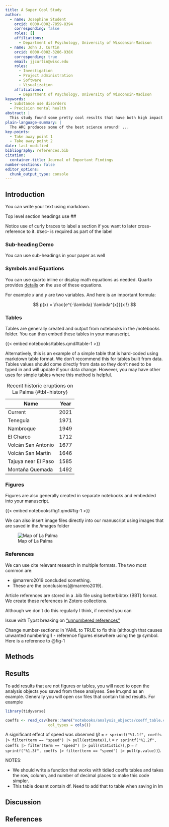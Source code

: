 ```yaml
---
title: A Super Cool Study 
author:
  - name: Josephine Student 
    orcid: 0000-0002-7859-8394
    corresponding: false
    roles: []
    affiliations:
      - Department of Psychology, University of Wisconsin-Madison
  - name: John J. Curtin 
    orcid: 0000-0002-3286-938X
    corresponding: true
    email: jjcurtin@wisc.edu
    roles:
      - Investigation
      - Project administration
      - Software
      - Visualization
    affiliations:
      - Department of Psychology, University of Wisconsin-Madison 
keywords:
  - Substance use disorders
  - Precision mental health 
abstract: |
  This study found some pretty cool results that have both high impact and important clinical implications.  For example ...
plain-language-summary: |
  The ARC produces some of the best science around! ...
key-points:
  - Take away point 1 
  - Take away point 2
date: last-modified
bibliography: references.bib
citation:
  container-title: Journal of Important Findings 
number-sections: false 
editor_options: 
  chunk_output_type: console
---
```


## Introduction {#sec-intro}

You can write your text using markdown.  

Top level section headings use ##

Notice use of curly braces to label a section if you want to later cross-reference to it.  #sec-  is required as part of the label


### Sub-heading Demo

You can use sub-headings in your paper as well

### Symbols and Equations

You can use quarto inline or display math equations as needed.  Quarto provides [details](https://quarto.org/docs/authoring/markdown-basics.html#equations) on the use of these equations.

For example $x$ and $y$ are two variables. And here is an important formula:

$$
p(x) = \frac{e^{-\lambda} \lambda^{x}}{x !}
$$ 

### Tables

Tables are generally created and output from notebooks in the /notebooks folder.  You can then embed these tables in your manuscript.

{{< embed notebooks/tables.qmd#table-1 >}}


Alternatively, this is an example of a simple table that is hard-coded using markdown table format.  We don't recommend this for tables built from data. Tables values should come directly from data so they don't need to be typed in and will update if your data change.  However, you may have other uses for simple tables where this method is helpful.

| Name                | Year |
|---------------------|------|
| Current             | 2021 |
| Teneguía            | 1971 |
| Nambroque           | 1949 |
| El Charco           | 1712 |
| Volcán San Antonio  | 1677 |
| Volcán San Martin   | 1646 |
| Tajuya near El Paso | 1585 |
| Montaña Quemada     | 1492 |

: Recent historic eruptions on La Palma {#tbl-history}



### Figures

Figures are also generally created in separate notebooks and embedded into your manuscript.

{{< embed notebooks/fig1.qmd#fig-1 >}}


We can also insert image files directly into our manuscript using images that are saved in the /images folder

![Map of La Palma](images/la-palma-map.png){#fig-map}


### References

We can use cite relevant research in multiple formats.  The two most common are: 

- @marrero2019 concluded something.  
- These are the conclusions[@marrero2019].

Article references are stored in a .bib file using betterbibtex (BBT) format.  We create these references in Zotero collections.

Although we don't do this regularly I think, if needed you can 

Issue with Typst breaking on ["unnumbered references"](https://github.com/typst/typst/issues/1142)

Change number-sections: in YAML to TRUE to fix this (although that causes unwanted numbering!)
<!-- - reference other sections in the paper (e.g., Methods are described in @sec-methods) -->
- reference figures elsewhere using the @ symbol.   Here is a reference to @fig-1


## Methods {#sec-methods}



## Results {#sec-results}

To add results that are not figures or tables, you will need to open the analysis objects you saved from these analyses.  See lm.qmd as an example. Generally you will open csv files that contain tidied results. For example
```r
library(tidyverse)

coeffs <- read_csv(here::here("notebooks/analysis_objects/coeff_table.csv"),
                   col_types = cols())
```

A significant effect of speed was observed ($\beta$ = `r sprintf("%1.1f", coeffs |> filter(term == "speed") |> pull(estimate))`, t = `r sprintf("%1.2f", coeffs |> filter(term == "speed") |> pull(statistic))`, p = `r sprintf("%1.3f", coeffs |> filter(term == "speed") |> pull(p.value))`).

NOTES: 

- We should write a function that works with tidied coeffs tables and takes the row, column, and number of decimal  places to make this code simpler.
- This table doesnt contain df.  Need to add that to table when saving in lm


## Discussion {#sec-discussion}

## References {.unnumbered}

::: {#refs}
:::


<!-- Note: Ref section still doesn't seem APA style. Typst will in teh future support standalone refs. In the meantime, this works but ONLY in the typst APA output. You also have to comment out the bibliography: line in the YAML for it to work. -->

<!-- ```{=typst}  -->
<!-- #bibliography("references.bib", title: "References", style: "apa") -->
<!-- ``` -->


